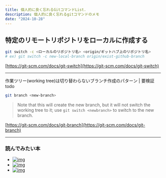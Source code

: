```yaml
---
title: 個人的に良く忘れるGitコマンドList.
description: 個人的に良く忘れるgitコマンドのメモ
date: "2024-10-28"
---
```


## 特定のリモートリポジトリをローカルに作成する
```bash
git switch -c <ローカルのリポジトリ名> <origin/ギットハブ上のリポジトリ名>
# ex) git switch -c new-local-branch origin/exist-github-branch
```
[https://git-scm.com/docs/git-switch](https://git-scm.com/docs/git-switch)

---
作業ツリー(working tree)は切り替わらないブランチ作成のパターン | 要検証todo
```bash
git branch <new-branch>
```
> Note that this will create the new branch, but it will not switch the working tree to it; use `git switch <newbranch>` to switch to the new branch.
  
[https://git-scm.com/docs/git-branch](https://git-scm.com/docs/git-branch)

---
### 読んでみたい本
- [![img](https://m.media-amazon.com/images/I/51PjpAUHZBL._SY342_.jpg)](https://www.amazon.co.jp/GitHub%E5%AE%9F%E8%B7%B5%E5%85%A5%E9%96%80-~Pull-Request%E3%81%AB%E3%82%88%E3%82%8B%E9%96%8B%E7%99%BA%E3%81%AE%E5%A4%89%E9%9D%A9-PRESS-plus/dp/477416366X?SubscriptionId=AKIAIXNEYMK6UFDZYSVQ&linkCode=ll1&tag=ka2yukimori-22&linkId=9061896eb276272510a670dd4c56a661&language=ja_JP&ref_=as_li_ss_tl)
- [![img](https://m.media-amazon.com/images/I/91csJDGVfbL._SY466_.jpg)](https://www.amazon.co.jp/%E3%82%8F%E3%81%8B%E3%81%B0%E3%81%A1%E3%82%83%E3%82%93%E3%81%A8%E5%AD%A6%E3%81%B6-Git%E4%BD%BF%E3%81%84%E6%96%B9%E5%85%A5%E9%96%80-%E6%B9%8A%E5%B7%9D%E3%81%82%E3%81%84-ebook/dp/B071D4D6XX?SubscriptionId=AKIAIXNEYMK6UFDZYSVQ&linkCode=ll1&tag=ka2yukimori-22&linkId=7da75c1b456b86a41d99bab366fe09d2&language=ja_JP&ref_=as_li_ss_tl)
- [![img](https://m.media-amazon.com/images/I/91ptUSGx54L._SY466_.jpg)](https://www.amazon.co.jp/%E3%81%84%E3%81%A1%E3%81%B0%E3%82%93%E3%82%84%E3%81%95%E3%81%97%E3%81%84Git-GitHub%E3%81%AE%E6%95%99%E6%9C%AC-%E4%BA%BA%E6%B0%97%E8%AC%9B%E5%B8%AB%E3%81%8C%E6%95%99%E3%81%88%E3%82%8B%E3%83%90%E3%83%BC%E3%82%B8%E3%83%A7%E3%83%B3%E7%AE%A1%E7%90%86-%E5%85%B1%E6%9C%89%E5%85%A5%E9%96%80-%E3%80%8C%E3%81%84%E3%81%A1%E3%81%B0%E3%82%93%E3%82%84%E3%81%95%E3%81%97%E3%81%84%E6%95%99%E6%9C%AC%E3%80%8D%E3%82%B7%E3%83%AA%E3%83%BC%E3%82%BA/dp/429500524X?SubscriptionId=AKIAIXNEYMK6UFDZYSVQ&linkCode=ll1&tag=ka2yukimori-22&linkId=ef9da3345d781a63ff8eb7a74b61c51a&language=ja_JP&ref_=as_li_ss_tl)